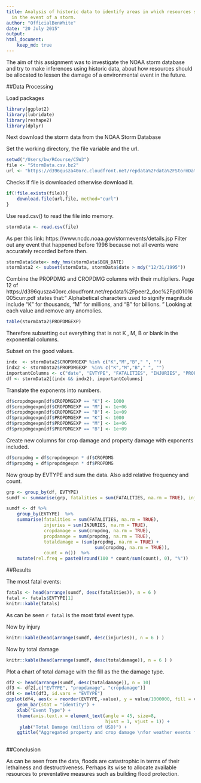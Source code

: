 ```yaml
---
title: Analysis of historic data to identify areas in which resources should be prioritised
  in the event of a storm.
author: "OfficialBenWhite"
date: "20 July 2015"
output: 
html_document:
    keep_md: true
---
```


The aim of this assignment was to investigate the NOAA storm database and try to make inferences using historic data, about how resources should be allocated to lessen the damage of a environmental event in the future.

##Data Processing

Load packages
```r
library(ggplot2)
library(lubridate)
library(reshape2)
library(dplyr)
```

Next download the storm data from the NOAA Storm Database

Set the working directory, the file variable and the url.

```r
setwd("/Users/bw/RCourse/C5W3")
file <- "StormData.csv.bz2"
url <- "https://d396qusza40orc.cloudfront.net/repdata%2Fdata%2FStormData.csv.bz2"
```

Checks if file is downloaded otherwise download it.

```r
if(!file.exists(file)){   
    download.file(url,file, method="curl")
}
```

Use read.csv() to read the file into memory. 

```r
stormData <- read.csv(file)
```

As per this link: 
https://www.ncdc.noaa.gov/stormevents/details.jsp
Filter out any event that happened before 1996 because not all events were accurately recorded before then.

```r
stormData$date<- mdy_hms(stormData$BGN_DATE)
stormData2 <- subset(stormData, stormData$date > mdy("12/31/1995"))
```

Combine the PROPDMG and CROPDMG columns with their multipliers.
Page 12 of https://d396qusza40orc.cloudfront.net/repdata%2Fpeer2_doc%2Fpd01016005curr.pdf states that:" Alphabetical characters used to signify magnitude include “K” for thousands, “M” for millions, and “B” for billions. "
Looking at each value and remove any anomolies.

```r
table(stormData2$PROPDMGEXP)
```

Therefore subsetting out everything that is not K , M, B or blank in the exponential columns.

Subset on the good values.

```r
indx  <- stormData2$CROPDMGEXP %in% c("K","M","B"," ", "")
indx2 <- stormData2$PROPDMGEXP  %in% c("K","M","B"," ", "")
importantColumns <- c("date", "EVTYPE", "FATALITIES", "INJURIES", "PROPDMG", "PROPDMGEXP", "CROPDMG", "CROPDMGEXP")
df <- stormData2[(indx && indx2), importantColumns]
```


Translate the exponents into numbers.

```r
df$cropdmgexpn[df$CROPDMGEXP == "K"] <- 1000
df$cropdmgexpn[df$CROPDMGEXP == "M"] <- 1e+06
df$cropdmgexpn[df$CROPDMGEXP == "B"] <- 1e+09
df$propdmgexpn[df$PROPDMGEXP == "K"] <- 1000
df$propdmgexpn[df$PROPDMGEXP == "M"] <- 1e+06
df$propdmgexpn[df$PROPDMGEXP == "B"] <- 1e+09
```

Create new columns for crop damage and property damage with exponents included.

```r
df$cropdmg = df$cropdmgexpn * df$CROPDMG
df$propdmg = df$propdmgexpn * df$PROPDMG
```

Now group by EVTYPE and sum the data. Also add relative frequency and count.

```r
grp <- group_by(df, EVTYPE)
sumdf <- summarise(grp, fatalities = sum(FATALITIES, na.rm = TRUE), injuries = sum(INJURIES, na.rm = TRUE), cropdamage = sum(cropdmg, na.rm = TRUE), propdamage = sum(propdmg, na.rm = TRUE), count = n())

sumdf <- df %>%
    group_by(EVTYPE)  %>%
    summarise(fatalities = sum(FATALITIES, na.rm = TRUE), 
              injuries = sum(INJURIES, na.rm = TRUE), 
              cropdamage = sum(cropdmg, na.rm = TRUE), 
              propdamage = sum(propdmg, na.rm = TRUE),
              totaldamage = (sum(propdmg, na.rm = TRUE) + 
                                 sum(cropdmg, na.rm = TRUE)),
              count = n())  %>%
    mutate(rel.freq = paste0(round(100 * count/sum(count), 0), "%"))
```

##Results

The most fatal events:

```r
fatals <- head(arrange(sumdf, desc(fatalities)), n = 6 )
fatal <- fatals$EVTYPE[1]
knitr::kable(fatals)
```

As can be seen `r fatal` is the most fatal event type.

Now by injury

```r
knitr::kable(head(arrange(sumdf, desc(injuries)), n = 6 ) )
```

Now by total damage

```r
knitr::kable(head(arrange(sumdf, desc(totaldamage)), n = 6 ) )
```

Plot a chart of total damage with the fill as the the damage type.

```r
df2 <- head(arrange(sumdf, desc(totaldamage)), n = 10)
df3 <- df2[,c("EVTYPE", "propdamage", "cropdamage")]
df4 <- melt(df3, id.vars = "EVTYPE")
ggplot(df4, aes(x = reorder(EVTYPE,-value), y = value/1000000, fill = variable)) + 
    geom_bar(stat = "identity") +
    xlab("Event Type") +
    theme(axis.text.x = element_text(angle = 45, size=8, 
                                     hjust = 1, vjust = 1)) +
     ylab("Total Damage (millions of USD)") +
    ggtitle("Aggregated property and crop damage \nfor weather events from 1996-2011")
    
```

##Conclusion

As can be seen from the data, floods are catastrophic in terms of their lethalness and destructiveness. Perhaps its wise to allocate available resources to preventative measures such as building flood protection.